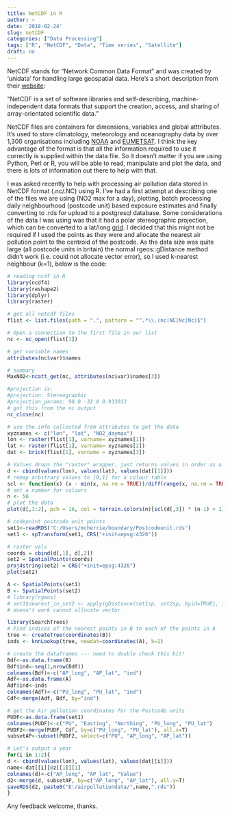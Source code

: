---
title: NetCDF in R
author: ~
date: '2018-02-24'
slug: netCDF 
categories: ["Data Processing"]
tags: ["R", "NetCDF", "Data", "Time series", "Satellite"]
draft: no
---

NetCDF stands for "Network Common Data Format" and was created by 'unidata' for handling large geospatial data. Here's a short description from their [website](https://www.unidata.ucar.edu/netcdf/):

"NetCDF is a set of software libraries and self-describing, machine-independent data formats that support the creation, access, and sharing of array-orientated scientific data."

NetCDF files are containers for dimensions, variables and global atttributes. It's used to store climatology, meteorology and oceanography data by over 1,300 organisations including [NOAA](https://www.esrl.noaa.gov/psd/data/gridded/data.gistemp.html) and [EUMETSAT](https://www.eumetsat.int/website/home/index.html). I think the key advantage of the format is that all the information required to use it correctly is supplied within the data file. So it doesn't matter if you are using Python, Perl or R, you will be able to read, manipulate and plot the data, and there is lots of information out there to help with that. 

I was asked recently to help with processing air pollution data stored in NetCDF format (.nc/.NC) using R. I've had a first attempt at describing one of the files we are using (NO2 max for a day), plotting, batch processing daily neighbourhood (postcode unit) based exposure estimates and finally converting to .rds for upload to a postgresql database. Some considerations of the data I was using was that it had a polar stereographic projection, which can be converted to a lat/long [grid](https://stackoverflow.com/questions/23837918/convert-polar-stereographic-projection-into-lat-long-grid-in-r). I decided that this might not be required if I used the points as they were and allocate the nearest air pollution point to the centroid of the postcode. As the data size was quite large (all postcode units in britain) the normal rgeos::gDistance method didn't work (i.e. could not allocate vector error), so I used k-nearest neighbour (k=1), below is the code: 

```{r readingnetcdf, eval=F, warning=FALSE, message=FALSE}
# reading ncdf in R
library(ncdf4)
library(reshape2)
library(dplyr)
library(raster)

# get all netcdf files
flist <- list.files(path = ".", pattern = "^.*\\.(nc|NC|Nc|Nc)$")

# Open a connection to the first file in our list
nc <- nc_open(flist[1])

# get variable names
attributes(nc$var)$names

# summary
MaxNO2<-ncatt_get(nc, attributes(nc$var)$names[3])

#projection is:
#projection: Stereographic
#projection_params: 90.0 -32.0 0.933013
# got this from the nc output
nc_close(nc)

# use the info collected from attributes to get the data
xyznames <- c("lon", "lat", "NO2_daymax")
lon <- raster(flist[1], varname= xyznames[1])
lat <- raster(flist[1], varname= xyznames[2])
dat <- brick(flist[1], varname = xyznames[3])

# Values drops the "raster" wrapper, just returns values in order as a vector
d <- cbind(values(lon), values(lat), values(dat[[1]]))
# remap arbitrary values to [0,1] for a colour table
scl <- function(x) (x - min(x, na.rm = TRUE))/diff(range(x, na.rm = TRUE))
# set a number for colours
n <- 56
# plot the data
plot(d[,1:2], pch = 16, col = terrain.colors(n)[scl(d[,3]) * (n-1) + 1])

# codepoint postcode unit points
set1<-readRDS("C:/Users/mcherrie/boundary/Postcodeunit.rds")
set1 <- spTransform(set1, CRS("+init=epsg:4326"))

# raster vals
coords = cbind(d[,1], d[,2])
set2 = SpatialPoints(coords)
proj4string(set2) = CRS("+init=epsg:4326")
plot(set2)

A <- SpatialPoints(set1)
B <- SpatialPoints(set2)
# library(rgeos)
# set1$nearest_in_set2 <- apply(gDistance(set1sp, set2sp, byid=TRUE), 1, which.min)
# doesn't work cannot allocate vector

library(SearchTrees)
# Find indices of the nearest points in B to each of the points in A
tree <- createTree(coordinates(B))
inds <- knnLookup(tree, newdat=coordinates(A), k=1)

# create the dataframes --- need to double check this bit!
Bdf<-as.data.frame(B)
Bdf$ind<-seq(1,nrow(Bdf))
colnames(Bdf)<-c("AP_long", "AP_lat", "ind")
Adf<-as.data.frame(A)
Adf$ind<-inds
colnames(Adf)<-c("PU_long", "PU_lat", "ind")
Cdf<-merge(Adf, Bdf, by="ind")

# get the Air pollution coordinates for the Postcode units
PUDF<-as.data.frame(set1)
colnames(PUDF)<-c("PU", "Easting", "Northing", "PU_long", "PU_lat")
PUDF2<-merge(PUDF, Cdf, by=c("PU_long", "PU_lat"), all.x=T)
subsetAP<-subset(PUDF2, select=c("PU", "AP_long", "AP_lat"))

# Let's output a year
for(i in 1:2){
d <- cbind(values(lon), values(lat), values(dat[[i]]))
name<-dat[[i]]@z[[1]][1]
colnames(d)<-c("AP_long", "AP_lat", "Value")
d2<-merge(d, subsetAP, by=c("AP_long", "AP_lat"), all.y=T)
saveRDS(d2, paste0("E:/airpollutiondata/",name,".rds"))
}
```

Any feedback welcome, thanks. 




